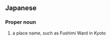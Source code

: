 ==Japanese==
{{ja-kanjitab|ふし|み}}

===Proper noun===
{{ja-pos|ふしみ|proper}}

# a place name, such as Fushimi Ward in Kyoto
